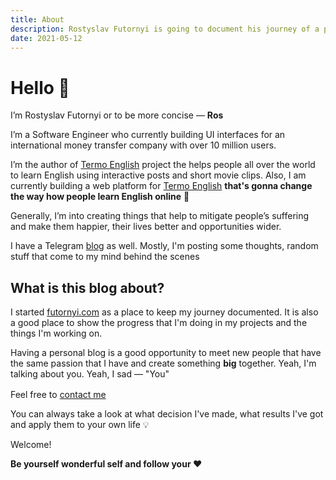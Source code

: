 ```yaml
---
title: About
description: Rostyslav Futornyi is going to document his journey of a person who's creating the best online English learning platform in the world. It is going to be called Thermo English
date: 2021-05-12
---
```



# Hello 👋

I’m Rostyslav Futornyi or to be more concise — **Ros**

I’m a Software Engineer who currently building UI interfaces for an international money transfer company with over 10 million users.

I’m the author of [Termo English](https:/t.me/termo_english) project the helps people all over the world to learn English using interactive posts and short movie clips. Also, I am currently building a web platform for [Termo English](https://github.com/termoxin/thermo-english) **that's gonna change the way how people learn English online** 🚀

Generally, I’m into creating things that help to mitigate people’s suffering and make them happier, their lives better and opportunities wider.

I have a Telegram [blog](https://t.me/rostislav_codes) as well. Mostly, I'm posting some thoughts, random stuff that come to my mind behind the scenes

<Divider />

## What is this blog about?

I started [futornyi.com](futornyi.com) as a place to keep my journey documented. It is also a good place to show the progress that I'm doing in my projects and the things I'm working on.

Having a personal blog is a good opportunity to meet new people that have the same passion that I have and create something **big** together. Yeah, I'm talking about you. Yeah, I sad — "You"

Feel free to [contact me](https://t.me/termoxin) [<img src={telegramIcon} height="16" width="16"/>](https://t.me/termoxin)

You can always take a look at what decision I've made, what results I've got and apply them to your own life 💡

Welcome!

**Be yourself wonderful self and follow your ❤️**

<Divider />
